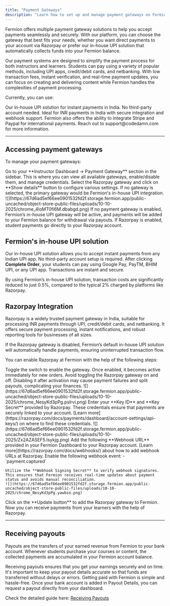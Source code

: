 ```yaml
---
title: "Payment Gateways"
description: "Learn how to set up and manage payment gateways on Fermion. Configure Razorpay or use Fermion's in-house UPI solution"
---
```


Fermion offers multiple payment gateway solutions to help you accept payments seamlessly and securely. With our platform, you can choose the gateway that best fits your needs, whether you want direct payments to your account via Razorpay or prefer our in-house UPI solution that automatically collects funds into your Fermion balance. 

Our payment systems are designed to simplify the payment process for both instructors and learners. Students can pay using a variety of popular methods, including UPI apps, credit/debit cards, and netbanking. With low transaction fees, instant verification, and real-time payment updates, you can focus on creating and delivering content while Fermion handles the complexities of payment processing.  

Currently, you can use:

<Columns cols={2}>
  <Card title="Fermion's UPI solution">
    Our in-house UPI solution for instant payments in India. No third-party account needed. 
  </Card>
  <Card title="Razorpay">
    Ideal for INR payments in India with secure integration and webhook support. 
  </Card>
</Columns>

<Check>
Fermion also offers the ability to integrate Stripe and Paypal for international payments. Reach out to support@codedamn.com for more information.
</Check>

---

## Accessing payment gateways

To manage your payment gateways:

<Steps>
  <Step title="Navigate to Payment Gateways">
    Go to your **Instructor Dashboard → Payment Gateway** section in the sidebar. This is where you can view all available gateways, enable/disable them, and manage credentials.
  </Step>
  <Step title="Choose your gateway">
    Select the Razorpay gateway and click on **Show details** button to configure various settings. If no gateway is selected, the primary gateway would be Fermion's in-house UPI integration.  
  </Step>
  </Steps>
![](https://67d6ad5ef66ee0901532fd2f.storage.fermion.app/public-uncached/object-store-public-files/uploads/10-10-2025/chrome_4loMT0fi6M.dbabgd.png)

<Info>
 If no payment gateway is enabled, Fermion’s in-house UPI gateway will be active, and payments will be added to your Fermion balance for withdrawal via payouts. If Razorpay is enabled, student payments go directly to your Razorpay account.
</Info>


## Fermion's in-house UPI solution

Our in-house UPI solution allows you to accept instant payments from any Indian UPI app. No third-party account setup is required. After clicking **Complete Order**, your students can pay using Google Pay, PayTM, BHIM UPI, or any UPI app. Transactions are instant and secure. 

<Tip>
By using Fermion’s in-house UPI solution, transaction costs are significantly reduced to just 0.5%, compared to the typical 2% charged by platforms like Razorpay.
</Tip>

## Razorpay Integration

Razorpay is a widely trusted payment gateway in India, suitable for processing INR payments through UPI, credit/debit cards, and netbanking. It offers secure payment processing, instant notifications, and robust reporting tools for businesses of all sizes.  

If the Razorpay gateway is disabled, Fermion’s default in-house UPI solution will automatically handle payments, ensuring uninterrupted transaction flow.

You can enable Razorpay at Fermion with the help of the following steps:

<Steps>
  <Step title="Enable Razorpay">
    Toggle the switch to enable the gateway. Once enabled, it becomes active immediately for new orders.
    <Warning>
    Avoid toggling the Razorpay gateway on and off. Disabling it after activation may cause payment failures and split payouts, complicating your finances.
    </Warning>
    ![](https://67d6ad5ef66ee0901532fd2f.storage.fermion.app/public-uncached/object-store-public-files/uploads/10-10-2025/chrome_NesyKd3pPg.pslrvi.png)
  </Step>
  <Step title="Add Credentials">
    Enter your **Key ID** and **Key Secret** provided by Razorpay. These credentials ensure that payments are securely linked to your account. [Learn more](https://razorpay.com/docs/payments/dashboard/account-settings/api-keys/) on where to find these credentials. 
    ![](https://67d6ad5ef66ee0901532fd2f.storage.fermion.app/public-uncached/object-store-public-files/uploads/10-10-2025/Zx2AZASEF5.lsykjg.png)
  </Step>
  <Step title="Configure Webhook">
    Add the following **Webhook URL** provided in your Fermion Dashboard to your Razorpay account. [Learn more](https://razorpay.com/docs/webhooks/) about how to add webhook URLs at Razorpay.  
    Enable the following webhook event:  
    - `payment.captured`    
    
    Utilize the **Webhook Signing Secret** to verify webhook signatures.  
    This ensures that Fermion receives real-time updates about payment status and avoids manual reconciliation.
    ![](https://67d6ad5ef66ee0901532fd2f.storage.fermion.app/public-uncached/object-store-public-files/uploads/10-10-2025/chrome_NesyKd3pPg.yawbso.png)
  </Step>
  <Step title='Add Razorpay to Fermion'>
  Click on the **Update button** to add the Razorpay gateway to Fermion. Now you can receive payments from your learners with the help of Razorpay.
  </Step>
</Steps>


---

## Receiving payouts

Payouts are the transfers of your earned revenue from Fermion to your bank account. Whenever students purchase your courses or content, the collected payments are accumulated in your Fermion account balance.  

Receiving payouts ensures that you get your earnings securely and on time. It's important to keep your payout details accurate so that funds are transferred without delays or errors. Getting paid with Fermion is simple and hassle-free. Once your bank account is added in Payout Details, you can request a payout directly from your dashboard. 

Check the detailed guide here: [Receiving Payouts](/manage-settings/manage-payouts)
